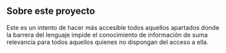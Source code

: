 
<Readme />

## Sobre este proyecto
Este es un intento de hacer más accesible todos aquellos apartados donde la barrera del lenguaje impide el conocimiento de información de suma relevancía para todos aquellos quienes no dispongan del acceso a ella.

